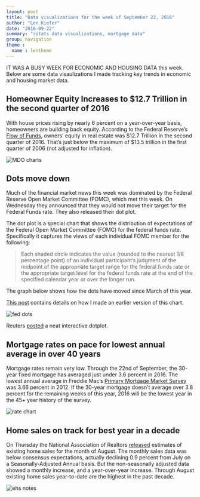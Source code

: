 ```yaml
---
layout: post
title: "Data visualizations for the week of September 22, 2016"
author: "Len Kiefer"
date: "2016-09-22"
summary: "rstats data visualizations, mortgage data"
group: navigation
theme :
  name : lentheme
---
```


IT WAS A BUSY WEEK FOR ECONOMIC AND HOUSING DATA this week. Below are some data visaulizations I made tracking key trends in economic and housing market data.

## Homeowner Equity Increases to $12.7 Trillion in the second quarter of 2016

With house prices rising by nearly 6 percent on a year-over-year basis, homeowners are building back equity.  According to the Federal Reserve's [Flow of Funds](https://www.federalreserve.gov/releases/z1/current/), owners' equity in real estate was $12.7 Trillion in the second quarter of 2016.  That's just below the maximum of $13.5 trillion in the first quarter of 2006 (not adjusted for inflation).

<img src="{{ site.url }}/img/charts_sep_22_2016/mdo story 2016Q2.gif" alt="MDO charts" />


## Dots move down

Much of the financial market news this week was dominated by the Federal Reserve Open Market Committee (FOMC), which met this week.  On Wednesday they announced that they would not move their target for the Federal Funds rate. They also released their dot plot. 

The dot plot is a special chart that shows the distribution of expectations of the Federal Open Market Committee (FOMC) for the federal funds rate. Specifically it captures the views of each individual FOMC member for the following:

> Each shaded circle indicates the value (rounded to the nearest 1/8 percentage point) of an individual participant's judgment of the midpoint of the appropriate target range for the federal funds rate or the appropriate target level for the federal funds rate at the end of the specified calendar year or over the longer run. 


The graph below shows how the dots have moved since March of this year. 

[This post]({% post_url 2016-06-22-Make-a-dotplot %}) contains details on how I made an earlier version of this chart.

<img src="{{ site.url }}/img/charts_sep_22_2016/fed_dots_2016 sep 21 2016.gif" alt="fed dots" />

Reuters [posted](http://fingfx.thomsonreuters.com/gfx/rngs/1/29/56/index.html) a neat interactive dotplot.

## Mortgage rates on pace for lowest annual average in over 40 years

Mortgage rates remain very low.  Through the 22nd of September, the 30-year fixed mortgage has averaged just under 3.6 percent in 2016.  The lowest annual average in Freddie Mac's [Primary Mortgage Market Survey](http://www.freddiemac.com/pmms/index.html) was 3.66 percent in 2012.  If the 30-year mortgage doesn't average over 3.8 percent for the remaining weeks of this year, 2016 will be the lowest year in the 45+ year history of the survey.

<img src="{{ site.url }}/img/charts_sep_22_2016/rate_9_20_2016_annual.gif" alt="rate chart" />

## Home sales on track for best year in a decade

On Thursday the National Association of Realtors [released](http://www.realtor.org/sites/default/files/reports/2016/embargoes/ehs-9-22/ehs-08-2016-overview-2016-09-22.pdf) estimates of existing home sales for the month of August. The monthly sales data was below consensus expectations, actually declining 0.9 percent from July on a Seasonally-Adjusted Annual basis. But the non-seasonally adjusted data showed a monthly increase, and a year-over-year increase.  Through August existing home sales year-to-date are the highest in the past decade.

<img src="{{ site.url }}/img/charts_sep_22_2016/ehs ytd aug 2016.gif" alt="ehs notes" />